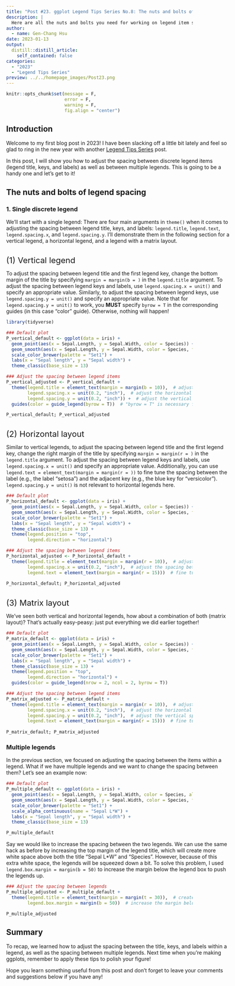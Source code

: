 ```yaml
---
title: "Post #23. ggplot Legend Tips Series No.8: The nuts and bolts of legend item spacing"
description: |
  Here are all the nuts and bolts you need for working on legend item spacing!
author:
  - name: Gen-Chang Hsu
date: 2023-01-13
output:
  distill::distill_article:
    self_contained: false
categories:
  - "2023"
  - "Legend Tips Series"
preview: ../../homepage_images/Post23.png
---
```


<!-- Webpage style -->

<style>
d-article a {
    color: #2780e3 !important;
      border-bottom: none !important;
}

d-article a:hover {
  color: #2780e3 !important;
    border-bottom: 2px solid !important;
}

d-byline {
  margin-left: -10% !important;
}

d-title {
  margin-left: -10%;
}

d-title h1{
  font-size: 45px;
  width: 130%;
}

d-article {
  margin-left: -10%;
}

p {
  width: 120%;
}

d-article h2 {
  width: 120%;
}

d-article h3 {
  width: 120%;
  font-size: 28px;
}

div.article-footer{
  width: 120%;
}

d-article div.sourceCode { 
  width: 120% !important;
}

d-article pre { 
  width: 120% !important;
}

div.l-body {
  width: 120% !important;
}

d-article table thead tr {
  height: 60px !important;
  width: 210px !important;
}

d-article table thead th {
  height: 60px !important;
  font-size: 22px !important;
  width: 210px !important;
}

d-article table tbody tr td {
  font-size: 21px !important;
  height: 60px !important;
  text-align: center !important;
  width: 210px !important;
}

div.l-body img {
    margin-right: 20% !important;
}

</style>


```r
knitr::opts_chunk$set(message = F, 
                      error = F, 
                      warning = F,
                      fig.align = "center")

```

<!-- Start of the article -->

## Introduction

Welcome to my first blog post in 2023! I have been slacking off a little bit lately and feel so glad to ring in the new year with another [Legend Tips Series](https://genchanghsu.github.io/ggGallery/#category:Legend_Tips_Series) post.

In this post, I will show you how to adjust the spacing between discrete legend items (legend title, keys, and labels) as well as between multiple legends. This is going to be a handy one and let's get to it!

## The nuts and bolts of legend spacing

### 1. Single discrete legend

We'll start with a single legend: There are four main arguments in `theme()` when it comes to adjusting the spacing between legend title, keys, and labels: `legend.title`, `legend.text`, `legend.spacing.x`, and `legend.spacing.y`. I'll demonstrate them in the following section for a vertical legend, a horizontal legend, and a legend with a matrix layout.

<br>
<span style="display: block; margin-top: 0px; margin-left: 0px; font-size: 22px">  (1) Vertical legend</span>

To adjust the spacing between legend title and the first legend key, change the bottom margin of the title by specifying `margin = margin(b = )` in the `legend.title` argument. To adjust the spacing between legend keys and labels, use `legend.spacing.x = unit()` and specify an appropriate value. Similarly, to adjust the spacing between legend keys, use `legend.spacing.y = unit()` and specify an appropriate value. Note that for `legend.spacing.y = unit()` to work, you **MUST** specify `byrow = T` in the corresponding guides (in this case "color" guide). Otherwise, nothing will happen!

```r
library(tidyverse)

### Default plot
P_vertical_default <- ggplot(data = iris) + 
  geom_point(aes(x = Sepal.Length, y = Sepal.Width, color = Species)) + 
  geom_smooth(aes(x = Sepal.Length, y = Sepal.Width, color = Species, fill = after_scale(color)), method = "lm", se = T) + 
  scale_color_brewer(palette = "Set1") +
  labs(x = "Sepal length", y = "Sepal width") + 
  theme_classic(base_size = 13)

### Adjust the spacing between legend items
P_vertical_adjusted <- P_vertical_default + 
  theme(legend.title = element_text(margin = margin(b = 10)),  # adjust the spacing between the legend title and the first legend key 
        legend.spacing.x = unit(0.2, "inch"),  # adjust the horizontal spacing between legend keys and labels
        legend.spacing.y = unit(0.2, "inch")) +  # adjust the vertical spacing between legend keys
  guides(color = guide_legend(byrow = T))  # "byrow = T" is necessary for "legend.spacing.y" to work for vertical legends  

P_vertical_default; P_vertical_adjusted

````

<br>
<span style="display: block; margin-top: 0px; margin-left: 0px; font-size: 22px"> (2) Horizontal layout</span>

Similar to vertical legends, to adjust the spacing between legend title and the first legend key, change the right margin of the title by specifying `margin = margin(r = )` in the `legend.title` argument. To adjust the spacing between legend keys and labels, use `legend.spacing.x = unit()` and specify an appropriate value. Additionally, you can use `legend.text = element_text(margin = margin(r = ))` to fine tune the spacing between the label (e.g., the label "setosa") and the adjacent key (e.g., the blue key for "versicolor"). `legend.spacing.y = unit()` is not relevant to horizontal legends here.

```r
### Default plot
P_horizontal_default <- ggplot(data = iris) + 
  geom_point(aes(x = Sepal.Length, y = Sepal.Width, color = Species)) + 
  geom_smooth(aes(x = Sepal.Length, y = Sepal.Width, color = Species, fill = after_scale(color)), method = "lm", se = T) + 
  scale_color_brewer(palette = "Set1") +
  labs(x = "Sepal length", y = "Sepal width") + 
  theme_classic(base_size = 13) + 
  theme(legend.position = "top",
        legend.direction = "horizontal")

### Adjust the spacing between legend items
P_horizontal_adjusted <- P_horizontal_default + 
  theme(legend.title = element_text(margin = margin(r = 10)),  # adjust the spacing between legend title and the first legend key
        legend.spacing.x = unit(0.2, "inch"),  # adjust the spacing between legend keys and labels
        legend.text = element_text(margin = margin(r = 15)))  # fine tune the spacing between legend labels and adjacent legend keys
        
P_horizontal_default; P_horizontal_adjusted

````

<br>
<span style="display: block; margin-top: 0px; margin-left: 0px; font-size: 22px"> (3) Matrix layout</span>

We've seen both vertical and horizontal legends, how about a combination of both (matrix layout)? That's actually easy-peasy: just put everything we did earlier together!

```r
### Default plot
P_matrix_default <- ggplot(data = iris) + 
  geom_point(aes(x = Sepal.Length, y = Sepal.Width, color = Species)) + 
  geom_smooth(aes(x = Sepal.Length, y = Sepal.Width, color = Species, fill = after_scale(color)), method = "lm", se = T) + 
  scale_color_brewer(palette = "Set1") +
  labs(x = "Sepal length", y = "Sepal width") + 
  theme_classic(base_size = 13) + 
  theme(legend.position = "top",
        legend.direction = "horizontal") + 
  guides(color = guide_legend(nrow = 2, ncol = 2, byrow = T))

### Adjust the spacing between legend items
P_matrix_adjusted <- P_matrix_default + 
  theme(legend.title = element_text(margin = margin(r = 10)),  # adjust the spacing between legend title and the first legend key
        legend.spacing.x = unit(0.2, "inch"),  # adjust the horizontal spacing between legend keys and labels
        legend.spacing.y = unit(0.2, "inch"),  # adjust the vertical spacing between legend keys
        legend.text = element_text(margin = margin(r = 15)))  # fine tune the spacing between the legend label and the adjacent legend key
        
P_matrix_default; P_matrix_adjusted

````

### Multiple legends

In the previous section, we focused on adjusting the spacing between the items within a legend. What if we have multiple legends and we want to change the spacing between them? Let's see an example now: 

```r
### Default plot
P_multiple_default <- ggplot(data = iris) + 
  geom_point(aes(x = Sepal.Length, y = Sepal.Width, color = Species, alpha = Sepal.Length*Sepal.Width)) + 
  geom_smooth(aes(x = Sepal.Length, y = Sepal.Width, color = Species, fill = after_scale(color)), method = "lm", se = T) + 
  scale_color_brewer(palette = "Set1") +
  scale_alpha_continuous(name = "Sepal L*W") +
  labs(x = "Sepal length", y = "Sepal width") + 
  theme_classic(base_size = 13)

P_multiple_default

````

Say we would like to increase the spacing between the two legends. We can use the same hack as before by increasing the top margin of the legend title, which will create more white space above both the title "Sepal L*W" and "Species". However, because of this extra white space, the legends will be squeezed down a bit. To solve this problem, I used `legend.box.margin = margin(b = 50)` to increase the margin below the legend box to push the legends up.

```r
### Adjust the spacing between legends
P_multiple_adjusted <- P_multiple_default +
  theme(legend.title = element_text(margin = margin(t = 30)),  # create more white space above the legend titles
        legend.box.margin = margin(b = 50))  # increase the margin below the legend box to push the legends up

P_multiple_adjusted

````

## Summary

To recap, we learned how to adjust the spacing between the title, keys, and labels within a legend, as well as the spacing between multiple legends. Next time when you're making ggplots, remember to apply these tips to polish your figure!

Hope you learn something useful from this post and don't forget to leave your comments and suggestions below if you have any!


